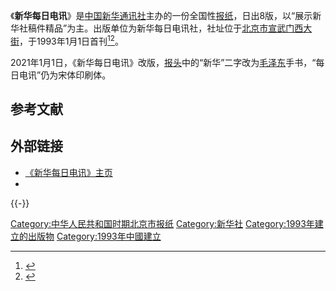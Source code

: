 {{Infobox Newspaper
| name                = 新华每日电讯<br />Xinhua Daily Telegraph
| image               = [[File:新华每日电讯20210101.jpg|200px]]
| caption             = 新华每日电讯2021年1月1日头版
| type                = [[日报|日报]]
| format              = 宽幅
| owners              = [[新华通讯社|新华通讯社]]
| publisher           = 新华通讯社
| editor              = 
| chiefeditor         = 解国记
| assoceditor         = 方立新、陈凯星
| staff               = 
| foundation          = 1993年1月1日
| ceased publication  = 
| political           = 
| language            = 简体中文
| price               = [[人民币|¥]] 0.8元
| headquarters        = 北京宣武门西大街57号新华每日电讯社
| circulation         = 
| ISSN                = 
| website             = [http://mrdx.xinhuanet.com/ 新华每日电讯]
|CN=11-0209}}
《'''新华每日电讯'''》是[[中国|中国]][[新华通讯社|新华通讯社]]主办的一份全国性[[报纸|报纸]]，日出8版，以“展示新华社稿件精品”为主。出版单位为新华每日电讯社，社址位于[[北京市|北京市]][[宣武门西大街|宣武门西大街]]，于1993年1月1日首刊<ref>{{Cite web|title=传媒湃｜新华社办的报纸《新华每日电讯》出版第10000期|url=https://www.thepaper.cn/newsDetail_forward_7437283|access-date=2021-09-17|author=王俊|date=2020-05-17|work=[[澎湃新闻|澎湃新闻]]|language=zh|archive-date=2021-09-17|archive-url=https://web.archive.org/web/20210917123402/https://www.thepaper.cn/newsDetail_forward_7437283|dead-url=no}}</ref><ref>{{Cite book|title=中国报刊领航者——百强报刊剪影|publisher=中国财政经济出版社|year=2017|isbn=978-7-5095-7438-6|url=https://books.google.com.hk/books?id=7hC1DwAAQBAJ&pg=PT46|pages=46|access-date=2021-09-17|archive-date=2021-09-17|archive-url=https://web.archive.org/web/20210917122336/https://books.google.com.hk/books?id=7hC1DwAAQBAJ&pg=PT46|dead-url=no}}</ref>。

2021年1月1日，《新华每日电讯》改版，[[报头|报头]]中的“新华”二字改为[[毛泽东|毛泽东]]手书，“每日电讯”仍为宋体印刷体。

== 参考文献 ==
{{Reflist}}

== 外部链接 ==
* [http://www.xinhuanet.com/mrdx/ 《新华每日电讯》主页] {{Wayback|url=http://www.xinhuanet.com/mrdx/ |date=20210225074933 }}
*{{Sinaweibo|2=《新华每日电讯》|id=xhmrdxs}}

{{-}}
{{新华社}}

[[Category:中华人民共和国时期北京市报纸|Category:中华人民共和国时期北京市报纸]]
[[Category:新华社|Category:新华社]]
[[Category:1993年建立的出版物|Category:1993年建立的出版物]]
[[Category:1993年中國建立|Category:1993年中國建立]]

{{newspaper-stub}}